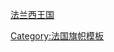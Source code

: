 {{flagdeco|France|1814}} [[波旁复辟|法兰西王国]]<noinclude>

[[Category:法国旗帜模板]]
[[Category:欧洲国家模板|{{PAGENAME}}]]
</noinclude>